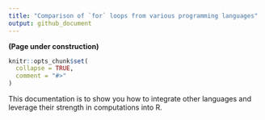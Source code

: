 ```yaml
---
title: "Comparison of `for` loops from various programming languages"
output: github_document
---
```




**(Page under construction)**

```r
knitr::opts_chunk$set(
  collapse = TRUE,
  comment = "#>"
)
```

This documentation is to show you how to integrate other languages and leverage their strength in computations into R.


